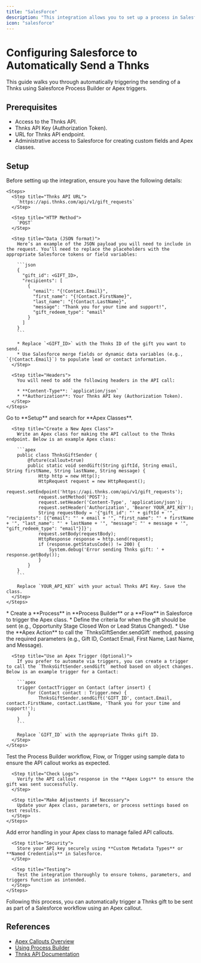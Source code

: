 ```yaml
---
title: "SalesForce"
description: "This integration allows you to set up a process in Salesforce that automatically triggers sending a Thnks via an Apex callout. By leveraging the Thnks API, it enables personalized appreciation messages to be sent to leads or contacts based on workflow or trigger conditions, using dynamic data from Salesforce."
icon: "salesforce"
---
```


# Configuring Salesforce to Automatically Send a Thnks  

This guide walks you through automatically triggering the sending of a Thnks using Salesforce Process Builder or Apex triggers.

## Prerequisites  

* Access to the Thnks API.  
* Thnks API Key (Authorization Token).  
* URL for Thnks API endpoint.  
* Administrative access to Salesforce for creating custom fields and Apex classes.  

## Setup  

<Steps>  
  <Step title="Prepare Webhook Data">  
    Before setting up the integration, ensure you have the following details:  

    <Steps>  
      <Step title="Thnks API URL">  
        `https://api.thnks.com/api/v1/gift_requests`  
      </Step>  

      <Step title="HTTP Method">  
        `POST`  
      </Step>  

      <Step title="Data (JSON format)">  
        Here’s an example of the JSON payload you will need to include in the request. You’ll need to replace the placeholders with the appropriate Salesforce tokens or field variables:  

        ```json  
        {  
          "gift_id": <GIFT_ID>,  
          "recipients": [  
            {  
              "email": "{!Contact.Email}",  
              "first_name": "{!Contact.FirstName}",  
              "last_name": "{!Contact.LastName}",  
              "message": "Thank you for your time and support!",  
              "gift_redeem_type": "email"  
            }  
          ]  
        }  
        ```  

        * Replace `<GIFT_ID>` with the Thnks ID of the gift you want to send.  
        * Use Salesforce merge fields or dynamic data variables (e.g., `{!Contact.Email}`) to populate lead or contact information.  
      </Step>  

      <Step title="Headers">  
        You will need to add the following headers in the API call:  

        * **Content-Type**: `application/json`  
        * **Authorization**: Your Thnks API key (Authorization Token).  
      </Step>  
    </Steps>  
  </Step>  

  <Step title="Create an Apex Class for the API Callout">  
    <Steps>  
      <Step title="Navigate to Setup in Salesforce">  
        Go to **Setup** and search for **Apex Classes**.  
      </Step>  

      <Step title="Create a New Apex Class">  
        Write an Apex class for making the API callout to the Thnks endpoint. Below is an example Apex class:  

        ```apex  
        public class ThnksGiftSender {  
            @future(callout=true)  
            public static void sendGift(String giftId, String email, String firstName, String lastName, String message) {  
                Http http = new Http();  
                HttpRequest request = new HttpRequest();  
                request.setEndpoint('https://api.thnks.com/api/v1/gift_requests');  
                request.setMethod('POST');  
                request.setHeader('Content-Type', 'application/json');  
                request.setHeader('Authorization', 'Bearer YOUR_API_KEY');  
                String requestBody = '{"gift_id": "' + giftId + '", "recipients": [{"email": "' + email + '", "first_name": "' + firstName + '", "last_name": "' + lastName + '", "message": "' + message + '", "gift_redeem_type": "email"}]}';  
                request.setBody(requestBody);  
                HttpResponse response = http.send(request);  
                if (response.getStatusCode() != 200) {  
                    System.debug('Error sending Thnks gift: ' + response.getBody());  
                }  
            }  
        }  
        ```  

        Replace `YOUR_API_KEY` with your actual Thnks API Key. Save the class.  
      </Step>  
    </Steps>  
  </Step>  

  <Step title="Trigger the Apex Class">  
    <Steps>  
      <Step title="Use Process Builder or Flow">  
        * Create a **Process** in **Process Builder** or a **Flow** in Salesforce to trigger the Apex class.  
        * Define the criteria for when the gift should be sent (e.g., Opportunity Stage Closed Won or Lead Status Changed).  
        * Use the **Apex Action** to call the `ThnksGiftSender.sendGift` method, passing the required parameters (e.g., Gift ID, Contact Email, First Name, Last Name, and Message).  
      </Step>  

      <Step title="Use an Apex Trigger (Optional)">  
        If you prefer to automate via triggers, you can create a trigger to call the `ThnksGiftSender.sendGift` method based on object changes. Below is an example trigger for a Contact:  

        ```apex  
        trigger ContactTrigger on Contact (after insert) {  
            for (Contact contact : Trigger.new) {  
                ThnksGiftSender.sendGift('GIFT_ID', contact.Email, contact.FirstName, contact.LastName, 'Thank you for your time and support!');  
            }  
        }  
        ```  

        Replace `GIFT_ID` with the appropriate Thnks gift ID.  
      </Step>  
    </Steps>  
  </Step>  

  <Step title="Test and Verify">  
    <Steps>  
      <Step title="Run a Test with Sample Data">  
        Test the Process Builder workflow, Flow, or Trigger using sample data to ensure the API callout works as expected.  
      </Step>  

      <Step title="Check Logs">  
        Verify the API callout response in the **Apex Logs** to ensure the gift was sent successfully.  
      </Step>  

      <Step title="Make Adjustments if Necessary">  
        Update your Apex class, parameters, or process settings based on test results.  
      </Step>  
    </Steps>  
  </Step>  

  <Step title="Best Practices">  
    <Steps>  
      <Step title="Error Handling">  
        Add error handling in your Apex class to manage failed API callouts.  
      </Step>  

      <Step title="Security">  
        Store your API key securely using **Custom Metadata Types** or **Named Credentials** in Salesforce.  
      </Step>  

      <Step title="Testing">  
        Test the integration thoroughly to ensure tokens, parameters, and triggers function as intended.  
      </Step>  
    </Steps>  
  </Step>  
</Steps>  

Following this process, you can automatically trigger a Thnks gift to be sent as part of a Salesforce workflow using an Apex callout.  

## References  

* [Apex Callouts Overview](https://developer.salesforce.com/docs/atlas.en-us.apexcode.meta/apexcode/apex_callouts.htm)  
* [Using Process Builder](https://help.salesforce.com/s/articleView?id=sf.process_overview.htm)  
* [Thnks API Documentation](https://thnks.com/developers/api-docs)  